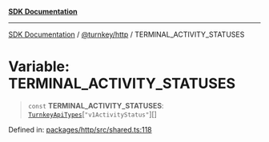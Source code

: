 [**SDK Documentation**](../../../README.mdx)

***

[SDK Documentation](../../../packages.mdx) / [@turnkey/http](../README.mdx) / TERMINAL\_ACTIVITY\_STATUSES

# Variable: TERMINAL\_ACTIVITY\_STATUSES

> `const` **TERMINAL\_ACTIVITY\_STATUSES**: [`TurnkeyApiTypes`](../type-aliases/TurnkeyApiTypes.mdx)\[`"v1ActivityStatus"`\][]

Defined in: [packages/http/src/shared.ts:118](https://github.com/tkhq/sdk/blob/e1b1a69bdd608320aaf03cc2dbbf68dc0c52b28d/packages/http/src/shared.ts#L118)

